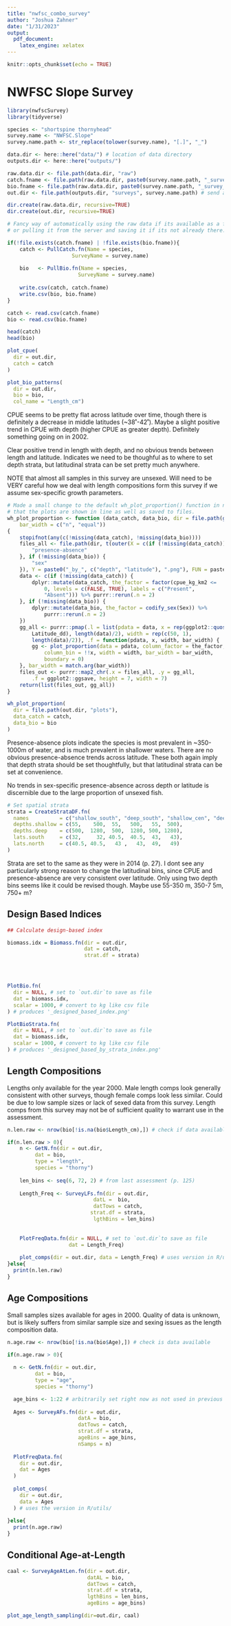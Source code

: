 ```yaml
---
title: "nwfsc_combo_survey"
author: "Joshua Zahner"
date: "1/31/2023"
output: 
  pdf_document:
    latex_engine: xelatex
---
```


```r
knitr::opts_chunk$set(echo = TRUE)
```

# NWFSC Slope Survey

```r
library(nwfscSurvey)
library(tidyverse)

species <- "shortspine thornyhead"
survey.name <- "NWFSC.Slope"
survey.name.path <- str_replace(tolower(survey.name), "[.]", "_")

data.dir <- here::here("data/") # location of data directory
outputs.dir <- here::here("outputs/")

raw.data.dir <- file.path(data.dir, "raw")
catch.fname <- file.path(raw.data.dir, paste0(survey.name.path, "_survey_catch.csv")) # raw survey catch filename
bio.fname <- file.path(raw.data.dir, paste0(survey.name.path, "_survey_bio.csv"))     # raw survey bio filename
out.dir <- file.path(outputs.dir, "surveys", survey.name.path) # send all plot/data outputs here
```

```r
dir.create(raw.data.dir, recursive=TRUE)
dir.create(out.dir, recursive=TRUE)
```


```r
# Fancy way of automatically using the raw data if its available as a file
# or pulling it from the server and saving it if its not already there.

if(!file.exists(catch.fname) | !file.exists(bio.fname)){
    catch <- PullCatch.fn(Name = species, 
                     SurveyName = survey.name)
                     
    bio   <- PullBio.fn(Name = species, 
                       SurveyName = survey.name)
    
    write.csv(catch, catch.fname)
    write.csv(bio, bio.fname)
}

catch <- read.csv(catch.fname)
bio <- read.csv(bio.fname)

head(catch)
head(bio)
```

```r
plot_cpue(
  dir = out.dir, 
  catch = catch
)

plot_bio_patterns(
  dir = out.dir, 
  bio = bio, 
  col_name = "Length_cm")

```
CPUE seems to be pretty flat across latitude over time, though there is definitely a decrease in middle latitudes (~38˚-42˚). Maybe a slight positive trend in CPUE with depth (higher CPUE as greater depth). Definitely something going on in 2002.

Clear positive trend in length with depth, and no obvious trends between length and latitude. Indicates we need to be thoughful as to where to set depth strata, but latitudinal strata can be set pretty much anywhere.

NOTE that almost all samples in this survey are unsexed. Will need to be VERY careful how we deal with length compositions form this survey if we assume sex-specific growth parameters.

```r
# Made a small change to the default wh_plot_proportion() function in nwfscSurvey so
# that the plots are shown in line as well as saved to files.
wh_plot_proportion <- function (data_catch, data_bio, dir = file.path(getwd(), "plots"), 
    bar_width = c("n", "equal")) 
{
    stopifnot(any(c(!missing(data_catch), !missing(data_bio))))
    files_all <- file.path(dir, t(outer(X = c(if (!missing(data_catch)) {
        "presence-absence"
    }, if (!missing(data_bio)) {
        "sex"
    }), Y = paste0("_by_", c("depth", "latitude"), ".png"), FUN = paste0)))
    data <- c(if (!missing(data_catch)) {
        dplyr::mutate(data_catch, the_factor = factor(cpue_kg_km2 <= 
            0, levels = c(FALSE, TRUE), labels = c("Present", 
            "Absent"))) %>% purrr::rerun(.n = 2)
    }, if (!missing(data_bio)) {
        dplyr::mutate(data_bio, the_factor = codify_sex(Sex)) %>% 
            purrr::rerun(.n = 2)
    })
    gg_all <- purrr::pmap(.l = list(pdata = data, x = rep(ggplot2::quos(Depth_m, 
        Latitude_dd), length(data)/2), width = rep(c(50, 1), 
        length(data)/2)), .f = function(pdata, x, width, bar_width) {
        gg <- plot_proportion(data = pdata, column_factor = the_factor, 
            column_bin = !!x, width = width, bar_width = bar_width, 
            boundary = 0)
    }, bar_width = match.arg(bar_width))
    files_out <- purrr::map2_chr(.x = files_all, .y = gg_all, 
        .f = ggplot2::ggsave, height = 7, width = 7)
    return(list(files_out, gg_all))
}

wh_plot_proportion(
  dir = file.path(out.dir, "plots"),
  data_catch = catch,
  data_bio = bio
)
```
Presence-absence plots indicate the species is most prevalent in ~350-1000m of water, and is much prevalent in shallower waters. There are no obvious presence-absence trends across latitude. These both again imply that depth strata should be set thoughtfully, but that latitudinal strata can be set at convenience.

No trends in sex-specific presence-absence across depth or latitude is discernible due to the large proportion of unsexed fish.

```r
# Set spatial strata
strata = CreateStrataDF.fn(
  names          = c("shallow_south", "deep_south", "shallow_cen", "deep_cen", "shallow_north", "deep_north"), 
  depths.shallow = c(55,    500,  55,   500,   55,  500),
  depths.deep    = c(500,  1280,  500,  1280, 500, 1280),
  lats.south     = c(32,     32, 40.5,  40.5,  43,   43),
  lats.north     = c(40.5, 40.5,   43 ,   43,  49, 	 49)
)
```
Strata are set to the same as they were in 2014 (p. 27).
I dont see any particularly strong reason to change the latitudinal bins, since CPUE and presence-absence are very consistent over latitude.
Only using two depth bins seems like it could be revised though. Maybe use 55-350 m, 350-7 5m, 750+ m?


## Design Based Indices
```r
## Calculate design-based index

biomass.idx = Biomass.fn(dir = out.dir,
                         dat = catch,
                         strat.df = strata)




PlotBio.fn(
  dir = NULL, # set to `out.dir`to save as file
  dat = biomass.idx,
  scalar = 1000, # convert to kg like csv file
) # produces '_designed_based_index.png'

PlotBioStrata.fn(
  dir = NULL, # set to `out.dir`to save as file
  dat = biomass.idx,
  scalar = 1000, # convert to kg like csv file
) # produces '_designed_based_by_strata_index.png'

```


## Length Compositions

Lengths only available for the year 2000. Male length comps look generally consistent with other surveys, though female comps look less similar. Could be due to low sample sizes or lack of sexed data from this survey. Length comps from this survey may not be of sufficient quality to warrant use in the assessment. 
```r
n.len.raw <- nrow(bio[!is.na(bio$Length_cm),]) # check if data available

if(n.len.raw > 0){
    n <- GetN.fn(dir = out.dir, 
         dat = bio, 
         type = "length", 
         species = "thorny")
      
    len_bins <- seq(6, 72, 2) # from last assessment (p. 125)
    
    Length_Freq <- SurveyLFs.fn(dir = out.dir, 
                            datL =  bio, 
                            datTows = catch,
                           strat.df = strata,
                            lgthBins = len_bins)
    
    
    PlotFreqData.fn(dir = NULL, # set to `out.dir`to save as file 
                    dat = Length_Freq)
    
    plot_comps(dir = out.dir, data = Length_Freq) # uses version in R/utils/ 
}else{
  print(n.len.raw)
}

```

## Age Compositions

Small samples sizes available for ages in 2000. Quality of data is unknown, but is likely suffers from similar sample size and sexing issues as the length composition data.
```r
n.age.raw <- nrow(bio[!is.na(bio$Age),]) # check is data available

if(n.age.raw > 0){
  
  n <- GetN.fn(dir = out.dir,
         dat = bio,
         type = "age",
         species = "thorny")

  age_bins <- 1:22 # arbitrarily set right now as not used in previous assessment
  
  Ages <- SurveyAFs.fn(dir = out.dir,
                       datA = bio,
                       datTows = catch,
                       strat.df = strata,
                       ageBins = age_bins,
                       nSamps = n)
  
  PlotFreqData.fn(
    dir = out.dir,
    dat = Ages
  )
  
  plot_comps(
    dir = out.dir,
    data = Ages
  ) # uses the version in R/utils/
  
}else{
  print(n.age.raw)
}

```

## Conditional Age-at-Length
```r
caal <- SurveyAgeAtLen.fn(dir = out.dir, 
                          datAL = bio, 
                          datTows = catch,
                          strat.df = strata,
                          lgthBins = len_bins, 
                          ageBins = age_bins)

plot_age_length_sampling(dir=out.dir, caal)

```


